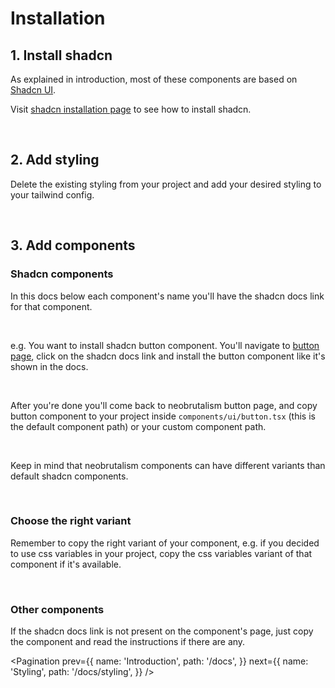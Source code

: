 
# Installation

## 1. Install shadcn

As explained in introduction, most of these components are based on <a target="_blank" href="https://ui.shadcn.com/">Shadcn UI</a>. 

Visit <a href='https://ui.shadcn.com/docs/installation' target='_blank'>shadcn installation page</a> to see how to install shadcn.

<br />

## 2. Add styling

Delete the existing styling from your project and add your <Link href='/docs/styling'>desired styling</Link> to your tailwind config.

<br />

## 3. Add components

### Shadcn components

In this docs below each component's name you'll have the shadcn docs link for that component.

<br />

e.g. You want to install shadcn button component. You'll navigate to <a target='_blank' href='/components/button'>button page</a>, click on the shadcn docs
link and install the button component like it's shown in the docs.

<br />

After you're done you'll come back to neobrutalism button page, and copy button component to your project inside `components/ui/button.tsx`
(this is the default component path) or your custom component path.

<br />

Keep in mind that neobrutalism components can have different variants than default shadcn components.

<br />

### Choose the right variant

Remember to copy the right variant of your component, e.g. if you decided to use css variables in your project, copy the css variables variant of that component if it's available.

<br />

### Other components

If the shadcn docs link is not present on the component's page, just copy the component and read the instructions if there are any.

<EditThisPage markdownPath="/docs/installation/page.mdx" />

<Pagination
  prev={{
    name: 'Introduction',
    path: '/docs',
  }}
  next={{
    name: 'Styling',
    path: '/docs/styling',
  }}
/>
